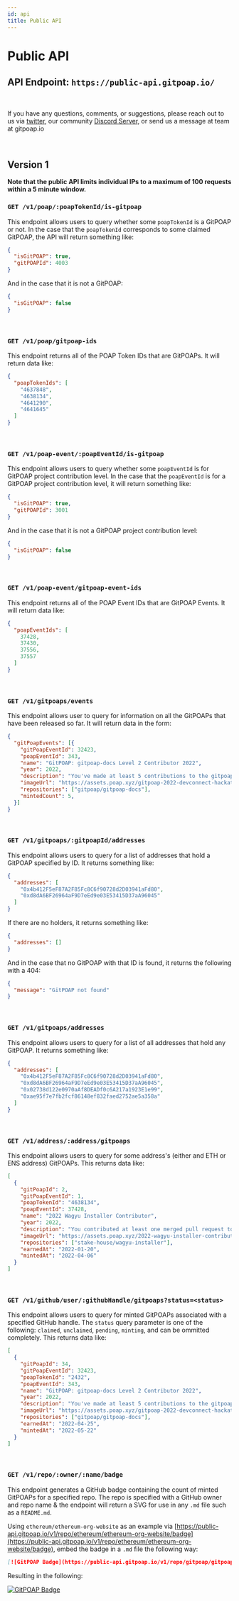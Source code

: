 ```yaml
---
id: api
title: Public API
---
```


# Public API

## API Endpoint: `https://public-api.gitpoap.io/`

<br />

If you have any questions, comments, or suggestions, please reach out to us via [twitter](https://twitter.com/gitpoap),
our community [Discord Server](https://gitpoap.io/discord), or send us a message at team at gitpoap.io

<br />

## Version 1

**Note that the public API limits individual IPs to a
maximum of 100 requests within a 5 minute window.**

### `GET /v1/poap/:poapTokenId/is-gitpoap`

This endpoint allows users to query whether some `poapTokenId` is a GitPOAP or not.
In the case that the `poapTokenId` corresponds to some claimed GitPOAP, the API will return
something like:

```json
{
  "isGitPOAP": true,
  "gitPOAPId": 4003
}
```

And in the case that it is not a GitPOAP:

```json
{
  "isGitPOAP": false
}
```

<br />

### `GET /v1/poap/gitpoap-ids`

This endpoint returns all of the POAP Token IDs that are GitPOAPs. It will return data like:
```json
{
  "poapTokenIds": [
    "4637848",
    "4638134",
    "4641290",
    "4641645"
  ]
}
```

<br />

### `GET /v1/poap-event/:poapEventId/is-gitpoap`

This endpoint allows users to query whether some `poapEventId` is for GitPOAP project
contribution level. In the case that the `poapEventId` is for a GitPOAP project contribution
level, it will return something like:

```json
{
  "isGitPOAP": true,
  "gitPOAPId": 3001
}
```

And in the case that it is not a GitPOAP project contribution level:

```json
{
  "isGitPOAP": false
}
```

<br />

### `GET /v1/poap-event/gitpoap-event-ids`

This endpoint returns all of the POAP Event IDs that are GitPOAP Events. It will return data like:
```json
{
  "poapEventIds": [
    37428,
    37430,
    37556,
    37557
  ]
}
```

<br />

### `GET /v1/gitpoaps/events`

This endpoint allows user to query for information on all the GitPOAPs that have been released so far. It will return data in the form:
```json
{
  "gitPoapEvents": [{
    "gitPoapEventId": 32423,
    "poapEventId": 343,
    "name": "GitPOAP: gitpoap-docs Level 2 Contributor 2022",
    "year": 2022,
    "description": "You've made at least 5 contributions to the gitpoap-docs project in 2022!",
    "imageUrl": "https://assets.poap.xyz/gitpoap-2022-devconnect-hackathon-gitpoap-team-contributor-2022-logo-1650466033470.png",
    "repositories": ["gitpoap/gitpoap-docs"],
    "mintedCount": 5,
  }]
}
```

<br />

### `GET /v1/gitpoaps/:gitpoapId/addresses`

This endpoint allows users to query for a list of addresses that hold a GitPOAP specified by ID. It returns something like:

```json
{
  "addresses": [
    "0x4b412F5eF87A2F85Fc8C6f90728d2D03941aFd80",
    "0xd8dA6BF26964aF9D7eEd9e03E53415D37aA96045"
  ]
}
```

If there are no holders, it returns something like:

```json
{
  "addresses": []
}
```

And in the case that no GitPOAP with that ID is found, it returns the following with a 404:

```json
{
  "message": "GitPOAP not found"
}
```

<br />

### `GET /v1/gitpoaps/addresses`

This endpoint allows users to query for a list of all addresses that hold any GitPOAP. It returns something like:

```json
{
  "addresses": [
    "0x4b412F5eF87A2F85Fc8C6f90728d2D03941aFd80",
    "0xd8dA6BF26964aF9D7eEd9e03E53415D37aA96045",
    "0x02738d122e0970aAf8DEADf0c6A217a1923E1e99",
    "0xae95f7e7fb2fcf86148ef832faed2752ae5a358a"
  ]
}
```

<br />

### `GET /v1/address/:address/gitpoaps`

This endpoint allows users to query for some address's (either and ETH or ENS address) GitPOAPs. This returns data like:

```json
[
  {
    "gitPoapId": 2,
    "gitPoapEventId": 1,
    "poapTokenId": "4638134",
    "poapEventId": 37428,
    "name": "2022 Wagyu Installer Contributor",
    "year": 2022,
    "description": "You contributed at least one merged pull request to the Wagyu Installer project in 2022.  Your contributions are greatly valued.",
    "imageUrl": "https://assets.poap.xyz/2022-wagyu-installer-contributor-2022-logo-1649213116205.png",
    "repositories": ["stake-house/wagyu-installer"],
    "earnedAt": "2022-01-20",
    "mintedAt": "2022-04-06"
  }
]
```

<br />

### `GET /v1/github/user/:githubHandle/gitpoaps?status=<status>`

This endpoint allows users to query for minted GitPOAPs associated with a specified GitHub handle. The `status` query parameter is one of
the following: `claimed`, `unclaimed`, `pending`, `minting`, and can be ommitted completely. This returns data like:

```json
[
  {
    "gitPoapId": 34,
    "gitPoapEventId": 32423,
    "poapTokenId": "2432",
    "poapEventId": 343,
    "name": "GitPOAP: gitpoap-docs Level 2 Contributor 2022",
    "year": 2022,
    "description": "You've made at least 5 contributions to the gitpoap-docs project in 2022!",
    "imageUrl": "https://assets.poap.xyz/gitpoap-2022-devconnect-hackathon-gitpoap-team-contributor-2022-logo-1650466033470.png",
    "repositories": ["gitpoap/gitpoap-docs"],
    "earnedAt": "2022-04-25",
    "mintedAt": "2022-05-22"
  }
]
```

<br />

### `GET /v1/repo/:owner/:name/badge`

This endpoint generates a GitHub badge containing the count of minted GitPOAPs for a specified repo. The repo is specified with a GitHub owner and repo name & the endpoint will return a SVG for use in any `.md` file such as a `README.md`.

Using `ethereum/ethereum-org-website` as an example via [https://public-api.gitpoap.io/v1/repo/ethereum/ethereum-org-website/badge](https://public-api.gitpoap.io/v1/repo/ethereum/ethereum-org-website/badge), embed the badge in a `.md` file the following way:

```markdown
[![GitPOAP Badge](https://public-api.gitpoap.io/v1/repo/gitpoap/gitpoap-docs/badge)](https://www.gitpoap.io/gh/gitpoap/gitpoap-docs)
```

Resulting in the following:

[![GitPOAP Badge](https://public-api.gitpoap.io/v1/repo/gitpoap/gitpoap-docs/badge)](https://www.gitpoap.io/gh/gitpoap/gitpoap-docs)
